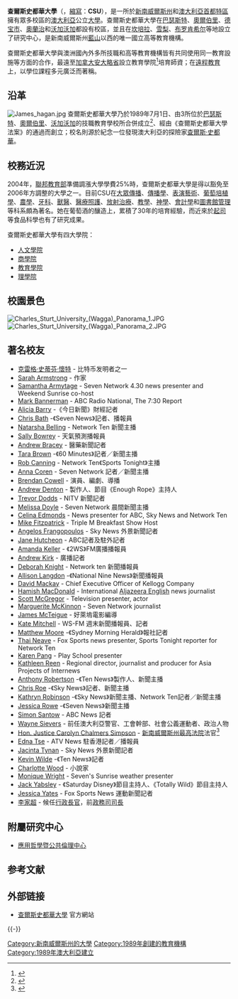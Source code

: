 {{NoteTA
|G1=People
|G2=Country
|1=zh-cn:查理斯特;zh-hk:查理斯史都華;zh-tw:查爾斯史都華;
|2=zh-cn:悉尼;zh-hk:悉尼;zh-tw:雪梨;
}}
{{Link style|time=2015-12-11T07:14:10+00:00}}
{{Infobox University
|Name=查爾斯史都華大學|
|EnglishName=The Charles Sturt University|
|SealImage=
|SealInfo=
|Motto=For the public good<br>（為公益）|
|Established=1989年|
|Type=公立大學|
|President=|[[:en:Lawrie_Willet|:en:Lawrie Willet]]
|vice_chancellor = Professor Ian Goulter
|Location=[[澳大利亚|澳大利亚]][[新南威爾斯州|新南威爾斯州]]
|Campus=|
|AreaTotal=|
|Department=4學院|
|Faculty=960|
|Professor=|
|Associate Professor=|
|Assistant Professor=|
|Lecturer=|
|Student=12,752（2020）|
|Undergraduate=|
|Postgraduate=|
|Website=http://csu.edu.au/|
|Celebration=|
}} 

'''查爾斯史都華大學'''（{{lang-en|Charles Sturt University}}，[[縮寫|縮寫]]：'''CSU'''），是一所於[[新南威爾斯州|新南威爾斯州]]和[[澳大利亞首都特區|澳大利亞首都特區]]擁有眾多校區的[[澳大利亞|澳大利亞]]公立[[澳大利亞大學列表|大學]]。查爾斯史都華大學在[[巴瑟斯特_(新南威爾斯州)|巴瑟斯特]]、[[奧爾伯里_(新南威爾斯州)|奧爾伯里]]、[[德宝市|德宝市]]、[[奧蘭治_(澳大利亞)|奧蘭治]]和[[沃加沃加|沃加沃加]]都設有校區，並且在[[坎培拉|坎培拉]]、[[悉尼|雪梨]]、[[布罗肯希尔|布罗肯希尔]]等地設立了研究中心，是新南威爾斯州[[藍山_(澳大利亞)|藍山]]以西的唯一國立高等教育機構。

查爾斯史都華大學與澳洲國內外多所技職和高等教育機構皆有共同使用同一教育設施等方面的合作，最遠至[[加拿大|加拿大]][[安大略省|安大略省]]設立教育學院<ref>{{Cite web |url=http://www.csu.edu.au/faculty/educat/ontario/ |title=CSU Ontario School of Education |access-date=2009-04-13 |archive-date=2015-01-17 |archive-url=https://web.archive.org/web/20150117025713/http://www.csu.edu.au/faculty/educat/ontario |dead-url=no }}</ref>培育師資；在[[遠程教育|遠程教育]]上，以學位課程多元廣泛而著稱。

== 沿革 ==
[[Image:James_hagan.jpg|thumb]]
查爾斯史都華大學乃於1989年7月1日、由3所位於[[巴瑟斯特_(新南威爾斯州)|巴瑟斯特]]、[[奧爾伯里_(新南威爾斯州)|奧爾伯里]]、[[沃加沃加|沃加沃加]]的技職教育學校所合併成立<ref name="Morris">{{cite book | author=Morris, Sherry | title= Wagga Wagga, a history| publisher=Bobby Graham Publishers, Wagga Wagga| year=1999| isbn=1-875247-12-2}}</ref>、經由《查爾斯史都華大學法案》的通過而創立；校名則源於紀念一位發現澳大利亞的探險家[[查爾斯·史都華|查爾斯·史都華]]。

== 校務近況 ==
2004年，[[聯邦教育部|聯邦教育部]]準備調漲大學學費25%時，查爾斯史都華大學是得以豁免至2006年方調整的大學之一。目前CSU在[[大眾傳播|大眾傳播]]、[[傳播學|傳播學]]、[[表演藝術|表演藝術]]、[[葡萄培植學|葡萄培植學]]、[[農學|農學]]、[[牙科|牙科]]、[[獸醫|獸醫]]、[[醫療照護|醫療照護]]、[[放射治療|放射治療]]、[[教學|教學]]、[[神學|神學]]、[[會計學|會計學]]和[[圖書館管理|圖書館管理]]等科系頗為著名。她在葡萄酒的釀造上，累積了30年的培育經驗，而近來於[[起司|起司]]等食品科學也有了研究成果。

查爾斯史都華大學有四大學院：
* [http://www.csu.edu.au/faculty/arts/ 人文學院] {{Wayback|url=http://www.csu.edu.au/faculty/arts/ |date=20160605200933 }}
* [http://www.csu.edu.au/faculty/business/ 商學院] {{Wayback|url=http://www.csu.edu.au/faculty/business/ |date=20160630095309 }}
* [http://www.csu.edu.au/faculty/educat/ 教育學院] {{Wayback|url=http://www.csu.edu.au/faculty/educat/ |date=20160630101853 }}
* [http://www.csu.edu.au/faculty/science/ 理學院] {{Wayback|url=http://www.csu.edu.au/faculty/science/ |date=20160702180750 }}

== 校園景色 ==
[[Image:Charles_Sturt_University_(Wagga)_Panorama_1.JPG|thumb]]
[[Image:Charles_Sturt_University_(Wagga)_Panorama_2.JPG|thumb]]

==著名校友==

*[[克雷格·史蒂芬·懷特|克雷格·史蒂芬·懷特]] - 比特币发明者之一
*[[:en:Sarah_Armstrong|Sarah Armstrong]] - 作家
*[[:en:Samantha_Armytage|Samantha Armytage]] - Seven Network 4.30 news presenter and Weekend Sunrise co-host
*[[:en:The_7:30_Report|Mark Bannerman]] - ABC Radio National, The 7:30 Report
*[[:en:Alicia_Barry|Alicia Barry]] -《今日新聞》財經記者
*[[:en:Chris_Bath|Chris Bath]] -《Seven News》記者、播報員
*[[:en:Natarsha_Belling|Natarsha Belling]] - Network Ten 新聞主播
*[[:en:Sally_Bowrey|Sally Bowrey]] - 天氣預測播報員
*[[:en:Andrew_Bracey|Andrew Bracey]] - 醫藥新聞記者
*[[:en:Tara_Brown|Tara Brown]] -《60 Minutes》記者／新聞主播
*[[:en:Rob_Canning|Rob Canning]] - Network Ten《Sports Tonight》主播
*[[:en:Anna_Coren|Anna Coren]] - Seven Network 記者／新聞主播
*[[:en:Brendan_Cowell|Brendan Cowell]] - 演員、編劇、導播
*[[:en:Andrew_Denton|Andrew Denton]] - 製作人、節目《Enough Rope》主持人
*[[:en:Trevor_Dodds|Trevor Dodds]] - NITV 新聞記者
*[[:en:Melissa_Doyle|Melissa Doyle]] - Seven Network 晨間新聞主播
*[[:en:Celina_Edmonds|Celina Edmonds]] - News presenter for ABC, Sky News and Network Ten
*[[:en:Mike_Fitzpatrick_(broadcaster)|Mike Fitzpatrick]] - Triple M Breakfast Show Host
*[[:en:Sky_News|Angelos Frangopoulos]] - Sky News 外景新聞記者
*[[:en:ABC_News_and_Current_Affairs|Jane Hutcheon]] - ABC記者及駐外記者
*[[:en:Amanda_Keller|Amanda Keller]] - 《2WS》FM廣播播報員
*[[:en:Andrew_Kirk|Andrew Kirk]] - 廣播記者
*[[:en:Deborah_Knight|Deborah Knight]] - Network ten 新聞播報員
*[[:en:Allison_Langdon|Allison Langdon]] -《National Nine News》新聞播報員
*[[:en:David_Mackay|David Mackay]] - Chief Executive Officer of Kellogg Company
*[[:en:Hamish_MacDonald|Hamish MacDonald]] - International [[Aljazeera_English|Aljazeera English]] news journalist 
*[[:en:Scott_McGregor_(television_presenter)|Scott McGregor]] - Television presenter, actor
*[[:en:Marguerite_McKinnon|Marguerite McKinnon]] - Seven Network journalist
*[[:en:James_McTeigue|James McTeigue]] - 好萊塢電影編導
*[[:en:Kate_Mitchell|Kate Mitchell]] - WS-FM 週末新聞播報員、記者
*[[:en:Matthew_Moore|Matthew Moore]] -《Sydney Morning Herald》報社記者
*[[:en:Thai_Neave|Thai Neave]] - Fox Sports news presenter, Sports Tonight reporter for Network Ten
*[[:en:Karen_Pang|Karen Pang]] - Play School presenter
*[[:en:Kathleen_Reen|Kathleen Reen]] - Regional director, journalist and producer for Asia Projects of Internews
*[[:en:Anthony_Robertson|Anthony Robertson]] -《Ten News》製作人、新聞主播
*[[:en:Chris_Roe|Chris Roe]] -《Sky News》記者、新聞主播
*[[:en:Kathryn_Robinson|Kathryn Robinson]] -《Sky News》新聞主播、Network Ten記者／新聞主播
*[[:en:Jessica_Rowe|Jessica Rowe]] -《Seven News》新聞主播
*[[:en:Simon_Santow|Simon Santow]] - ABC News 記者
*[[:en:Wayne_Sievers|Wayne Sievers]] - 前任澳大利亞警官、工會幹部、社會公義運動者、政治人物
*[[:en:Carolyn_Simpson_(judge)|Hon. Justice Carolyn Chalmers Simpson]] - [[新南威爾斯州最高法院|新南威爾斯州最高法院]]法官<ref name="Simpson">{{cite encyclopedia| editor = Suzannah Pearce| encyclopedia = Who's Who in Australia Live!| title = SIMPSON Carolyn Chalmers, Hon. Justice| accessdate = 2007-10-02| date = 2006-11-17| year = 2007| publisher = Crown Content Pty Ltd| location = North Melbourne, Vic}}</ref>
*[[:en:Edna_Tse|Edna Tse]] - ATV News 駐香港記者／播報員
*[[:en:Jacinta_Tynan|Jacinta Tynan]] - Sky News 外景新聞記者
*[[:en:Kevin_Wilde|Kevin Wilde]] -《Ten News》記者
*[[:en:Charlotte_Wood|Charlotte Wood]] - 小說家
*[[:en:Monique_Wright|Monique Wright]] - Seven's Sunrise weather presenter
*[[:en:Jack_Yabsley|Jack Yabsley]] - 《Saturday Disney》節目主持人、《Totally Wild》節目主持人
*[[:en:Jessica_Yates|Jessica Yates]] - Fox Sports News 運動新聞記者
*[[李家超|李家超]] - 候任[[香港特別行政區行政長官|行政長官]]，前[[香港特別行政區政務司司長|政務司司長]]

==附屬研究中心==
* [https://web.archive.org/web/20110721040556/http://www.cappe.edu.au/ 應用哲學暨公共倫理中心]

== 参考文献 ==
{{Reflist|2}}

== 外部链接 ==
* [http://www.csu.edu.au 查爾斯史都華大學] {{Wayback|url=http://www.csu.edu.au/ |date=20190403003535 }} 官方網站

{{-}}
{{Australian universities}}

{{DEFAULTSORT:Charles Sturt University}}
[[Category:新南威爾斯州的大學|Category:新南威爾斯州的大學]]
[[Category:1989年創建的教育機構|Category:1989年創建的教育機構]]
[[Category:1989年澳大利亞建立|Category:1989年澳大利亞建立]]